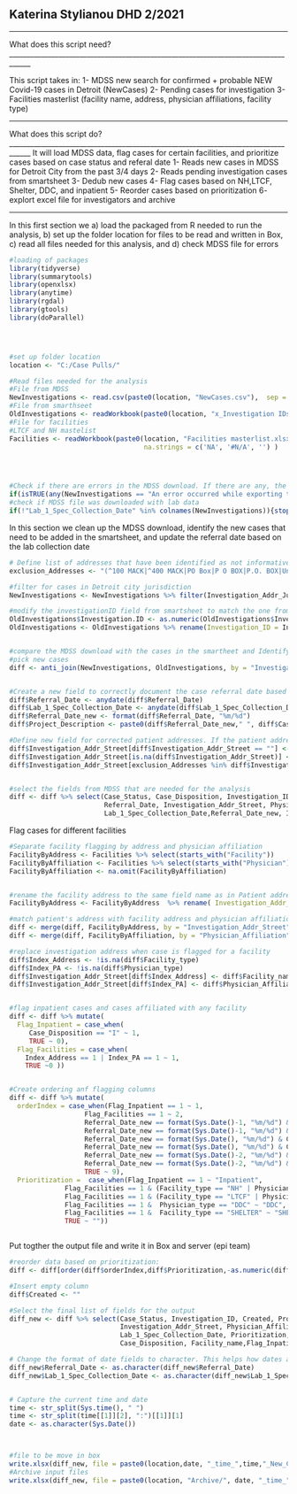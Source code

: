 ## Katerina Stylianou DHD 2/2021 ##
____________________________________________________________________________________
What does this script need?
____________________________________________________________________________________

This script takes in:
1- MDSS new search for confirmed + probable NEW Covid-19 cases in Detroit (NewCases)
2- Pending cases for investigation
3- Facilities masterlist (facility name, address, physician affiliations, facility type)


____________________________________________________________________________________
What does this script do?
____________________________________________________________________________________
It will load MDSS data, flag cases for certain  facilities, and prioritize cases based on case status and referal date
1- Reads new cases in MDSS for Detroit City from the past 3/4 days
2- Reads pending investigation cases from smartsheet
3- Dedub new cases
4- Flag cases based on NH,LTCF, Shelter, DDC, and inpatient
5- Reorder cases based on prioritization
6- explort excel file for investigators and archive



____________________________________________________________________________________
In this  first section we a) load the packaged from R needed to run the analysis, b) set up the folder location for files to be read and written in Box, c) read all files needed for this analysis, and d) check MDSS file for errors
``` {r packages & input file}

#loading of packages
library(tidyverse)
library(summarytools)
library(openxlsx)
library(anytime)
library(rgdal)
library(gtools)
library(doParallel)




#set up folder location 
location <- "C:/Case Pulls/"

#Read files needed for the analysis
#File from MDSS
NewInvestigations <- read.csv(paste0(location, "NewCases.csv"),  sep = ',')
#File from smarthseet
OldInvestigations <- readWorkbook(paste0(location, "x_Investigation IDs Input.xlsx"), sheet =  "x_Investigation IDs Input", na.strings = c('NA', '#N/A', '') )
#File for facilities
#LTCF and NH mastelist
Facilities <- readWorkbook(paste0(location, "Facilities masterlist.xlsx"), sheet =  "Sheet 1", 
                                  na.strings = c('NA', '#N/A', '') )




#Check if there are errors in the MDSS download. If there are any, the code will stop and a warning message will appear
if(isTRUE(any(NewInvestigations == "An error occurred while exporting this case."))){stop("WARNING! There are errors in the downloaded file.")}
#check if MDSS file was downloaded with lab data
if(!"Lab_1_Spec_Collection_Date" %in% colnames(NewInvestigations)){stop("WARNING! There MDSS download is missing labs.Please download the file again with lab data")}


```

In this section we clean up the MDSS download, identify the new cases that need to be added in the smartsheet, and update the referral date based on the lab collection date

```{r cleanup}

# Define list of addresses that have been identified as not informative for case investigation
exclusion_Addresses <- "(^100 MACK|^400 MACK|PO Box|P O BOX|P.O. BOX|Unknown|homeless|^2799 (W|WEST)*.*GRAND B|^22101 MOROSS R|^4646 JOHN R R|1 ford pl|one energy pl|1 energy pl|^5635 (W|WEST)*.*FORT S|^2 WOODWARD|^500 GRISWOLD S|^4201 (ST|SAINT) ANTOINE S|^4646 JOHN R S|^570 CLINTON S|^3456 (W|WEST)*.*VERNOR H|^6071 (W|WEST)*.*OUTER DR|^16238 (W|WEST)*.*WARREN A|^600 (E|EAST)*.*LAFAYETTE B|^23 (E|EAST)*.* ADAMS AVE|^4880 LAWNDALE S|^17600 RYAN R)"

#filter for cases in Detroit city jurisdiction
NewInvestigations <- NewInvestigations %>% filter(Investigation_Addr_Jurisdicti == "Detroit City")

#modify the investigationID field from smartsheet to match the one from MDSS
OldInvestigations$Investigation.ID <- as.numeric(OldInvestigations$Investigation.ID)
OldInvestigations <- OldInvestigations %>% rename(Investigation_ID = Investigation.ID)


#compare the MDSS download with the cases in the smartheet and Identify the NEW cases to be added
#pick new cases
diff <- anti_join(NewInvestigations, OldInvestigations, by = "Investigation_ID")


#Create a new field to correctly document the case referral date based on the lab collection date
diff$Referral_Date <- anydate(diff$Referral_Date)
diff$Lab_1_Spec_Collection_Date <- anydate(diff$Lab_1_Spec_Collection_Date)
diff$Referral_Date_new <- format(diff$Referral_Date, "%m/%d")
diff$Project_Description <- paste0(diff$Referral_Date_new," ", diff$Case_Status)

#Define new field for corrected patient addresses. If the patient address is included in the exclusion list then the address is replaced by "NONE"
diff$Investigation_Addr_Street[diff$Investigation_Addr_Street == ""] <- "NONE"
diff$Investigation_Addr_Street[is.na(diff$Investigation_Addr_Street)] <- "NONE"
diff$Investigation_Addr_Street[exclusion_Addresses %in% diff$Investigation_Addr_Street] <- "NONE"


#select the fields from MDSS that are needed for the analysis
diff <- diff %>% select(Case_Status, Case_Disposition, Investigation_ID, Project_Description,
                        Referral_Date, Investigation_Addr_Street, Physician_Affiliation,
                        Lab_1_Spec_Collection_Date,Referral_Date_new, Investigation_Addr_City)


```

Flag cases for different facilities

```{r case flagginng}

#Separate facility flagging by address and physician affiliation
FacilityByAddress <- Facilities %>% select(starts_with("Facility"))
FacilityByAffiliation <- Facilities %>% select(starts_with("Physician"))
FacilityByAffiliation <- na.omit(FacilityByAffiliation)


#rename the facility address to the same field name as in Patient address in MDSS
FacilityByAddress <- FacilityByAddress  %>% rename( Investigation_Addr_Street = Facility_address)

#match patient's address with facility address and physician affiliation
diff <- merge(diff, FacilityByAddress, by = "Investigation_Addr_Street", all.x = TRUE)
diff <- merge(diff, FacilityByAffiliation, by = "Physician_Affiliation", all.x = TRUE)

#replace investigation address when case is flagged for a facility
diff$Index_Address <- !is.na(diff$Facility_type) 
diff$Index_PA <- !is.na(diff$Physician_type) 
diff$Investigation_Addr_Street[diff$Index_Address] <- diff$Facility_name[diff$Index_Address]
diff$Investigation_Addr_Street[diff$Index_PA] <- diff$Physician_Affiliation[diff$Index_PA]


#flag inpatient cases and cases affiliated with any facility
diff <- diff %>% mutate(
  Flag_Inpatient = case_when(
     Case_Disposition == "I" ~ 1,
     TRUE ~ 0),
  Flag_Facilities = case_when(
    Index_Address == 1 | Index_PA == 1 ~ 1,
    TRUE ~0 ))


#Create ordering anf flagging columns
diff <- diff %>% mutate(
  orderIndex = case_when(Flag_Inpatient == 1 ~ 1,
                   Flag_Facilities == 1 ~ 2,
                   Referral_Date_new == format(Sys.Date()-1, "%m/%d") & Case_Status == "Confirmed" ~ 3,
                   Referral_Date_new == format(Sys.Date()-1, "%m/%d") & Case_Status == "Probable" ~ 4,
                   Referral_Date_new == format(Sys.Date(), "%m/%d") & Case_Status == "Confirmed" ~ 5,
                   Referral_Date_new == format(Sys.Date(), "%m/%d") & Case_Status == "Probable" ~ 6,
                   Referral_Date_new == format(Sys.Date()-2, "%m/%d") & Case_Status == "Confirmed" ~ 7,
                   Referral_Date_new == format(Sys.Date()-2, "%m/%d") & Case_Status == "Probable" ~ 8,
                   TRUE ~ 9),
  Prioritization =  case_when(Flag_Inpatient == 1 ~ "Inpatient",
              Flag_Facilities == 1 & (Facility_type == "NH" | Physician_type == "NH") ~ "NH",
              Flag_Facilities == 1 & (Facility_type == "LTCF" | Physician_type == "LTCF") ~ "LTCF",
              Flag_Facilities == 1 &  Physician_type == "DDC" ~ "DDC",
              Flag_Facilities == 1 &  Facility_type == "SHELTER" ~ "SHELTER",
              TRUE ~ ""))



```

Put togther the output file and write it in Box and server (epi team)

```{r prepare and save output file}

#reorder data based on prioritization: 
diff <- diff[order(diff$orderIndex,diff$Prioritization,-as.numeric(diff$Referral_Date)),]

#Insert empty column 
diff$Created <- ""

#Select the final list of fields for the output 
diff_new <- diff %>% select(Case_Status, Investigation_ID, Created, Project_Description, Referral_Date,
                            Investigation_Addr_Street, Physician_Affiliation,
                            Lab_1_Spec_Collection_Date, Prioritization, orderIndex, Referral_Date_new,
                            Case_Disposition, Facility_name,Flag_Inpatient,Flag_Facilities)

# Change the format of date fields to character. This helps how dates are written in excel and maintaining the fromat mm/dd/yyyy
diff_new$Referral_Date <- as.character(diff_new$Referral_Date)
diff_new$Lab_1_Spec_Collection_Date <- as.character(diff_new$Lab_1_Spec_Collection_Date)


# Capture the current time and date
time <- str_split(Sys.time(), " ")
time <- str_split(time[[1]][2], ":")[[1]][1]
date <- as.character(Sys.Date())



#file to be move in box
write.xlsx(diff_new, file = paste0(location,date, "_time_",time,"_New_Cases_for_investigation.xlsx"), sep="\t", row.names=FALSE)
#Archive input files
write.xlsx(diff_new, file = paste0(location, "Archive/", date, "_time_",time,"_New_Cases_for_investigation.xlsx"), sep="\t", row.names=FALSE)


```
















